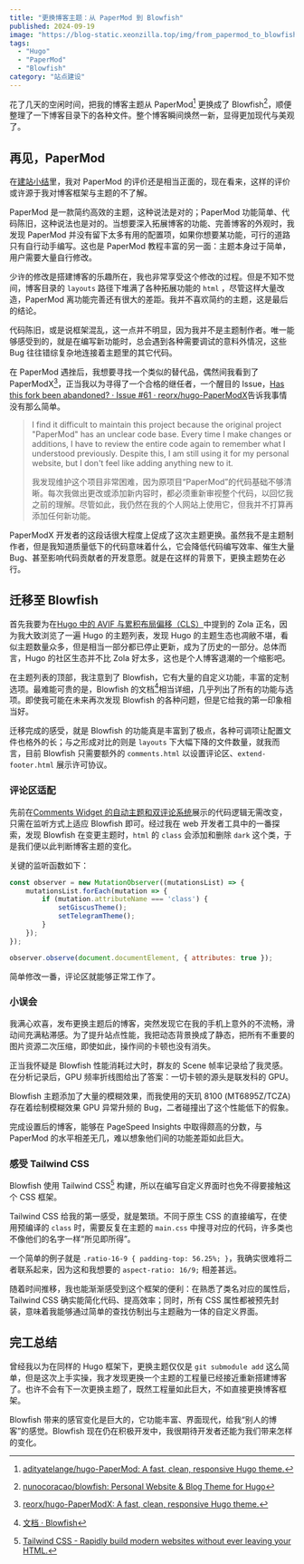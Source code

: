 ```yaml
---
title: "更换博客主题：从 PaperMod 到 Blowfish"
published: 2024-09-19
image: "https://blog-static.xeonzilla.top/img/from_papermod_to_blowfish/cover.avif"
tags:
  - "Hugo"
  - "PaperMod"
  - "Blowfish"
category: "站点建设"
---
```


花了几天的空闲时间，把我的博客主题从 PaperMod[^1] 更换成了 Blowfish[^2]，顺便整理了一下博客目录下的各种文件。整个博客瞬间焕然一新，显得更加现代与美观了。

## 再见，PaperMod

在[建站小结](/posts/blog_summary/)里，我对 PaperMod 的评价还是相当正面的，现在看来，这样的评价或许源于我对博客框架与主题的不了解。

PaperMod 是一款简约高效的主题，这种说法是对的；PaperMod 功能简单、代码陈旧，这种说法也是对的。当想要深入拓展博客的功能、完善博客的外观时，我发现 PaperMod 并没有留下太多有用的配置项，如果你想要某功能，可行的道路只有自行动手编写。这也是 PaperMod 教程丰富的另一面：主题本身过于简单，用户需要大量自行修改。

少许的修改是搭建博客的乐趣所在，我也非常享受这个修改的过程。但是不知不觉间，博客目录的 `layouts` 路径下堆满了各种拓展功能的 `html` ，尽管这样大量改造，PaperMod 离功能完善还有很大的差距。我并不喜欢简约的主题，这是最后的结论。

代码陈旧，或是说框架混乱，这一点并不明显，因为我并不是主题制作者。唯一能够感受到的，就是在编写新功能时，总会遇到各种需要调试的意料外情况，这些 Bug 往往错综复杂地连接着主题里的其它代码。

在 PaperMod 遇挫后，我想要寻找一个类似的替代品，偶然间我看到了 PaperModX[^3]，正当我以为寻得了一个合格的继任者，一个醒目的 Issue，[Has this fork been abandoned? · Issue #61 · reorx/hugo-PaperModX](https://github.com/reorx/hugo-PaperModX/issues/61)告诉我事情没有那么简单。

>I find it difficult to maintain this project because the original project "PaperMod" has an unclear code base. Every time I make changes or additions, I have to review the entire code again to remember what I understood previously. Despite this, I am still using it for my personal website, but I don't feel like adding anything new to it.
>
>我发现维护这个项目非常困难，因为原项目“PaperMod”的代码基础不够清晰。每次我做出更改或添加新内容时，都必须重新审视整个代码，以回忆我之前的理解。尽管如此，我仍然在我的个人网站上使用它，但我并不打算再添加任何新功能。

PaperModX 开发者的这段话很大程度上促成了这次主题更换。虽然我不是主题制作者，但是我知道质量低下的代码意味着什么，它会降低代码编写效率、催生大量 Bug、甚至影响代码贡献者的开发意愿。就是在这样的背景下，更换主题势在必行。

## 迁移至 Blowfish

首先我要为在[Hugo 中的 AVIF 与累积布局偏移（CLS）](/posts/hugo_avif_cls/)中提到的 Zola 正名，因为我大致浏览了一遍 Hugo 的主题列表，发现 Hugo 的主题生态也凋敝不堪，看似主题数量众多，但是相当一部分都已停止更新，成为了历史的一部分。总体而言，Hugo 的社区生态并不比 Zola 好太多，这也是个人博客退潮的一个缩影吧。

在主题列表的顶部，我注意到了 Blowfish，它有大量的自定义功能，丰富的定制选项。最难能可贵的是，Blowfish 的文档[^4]相当详细，几乎列出了所有的功能与选项。即使我可能在未来再次发现 Blowfish 的各种问题，但是它给我的第一印象相当好。

迁移完成的感受，就是 Blowfish 的功能真是丰富到了极点，各种可调项让配置文件也格外的长；与之形成对比的则是 `layouts` 下大幅下降的文件数量，就我而言，目前 Blowfish 只需要额外的 `comments.html` 以设置评论区、`extend-footer.html` 展示许可协议。

### 评论区适配

先前在[Comments Widget 的自动主题和双评论系统](/posts/auto_theme_comments_system_with_comments_widget/)展示的代码逻辑无需改变，只需在监听方式上适应 Blowfish 即可。经过我在 web 开发者工具中的一番探索，发现 Blowfish 在变更主题时，`html` 的 `class` 会添加和删除 `dark` 这个类，于是我们便以此判断博客主题的变化。

关键的监听函数如下：

```js title="layouts/partials/comments.html"
const observer = new MutationObserver((mutationsList) => {
    mutationsList.forEach(mutation => {
        if (mutation.attributeName === 'class') {
            setGiscusTheme();
            setTelegramTheme();
        }
    });
});

observer.observe(document.documentElement, { attributes: true });
```

简单修改一番，评论区就能够正常工作了。

### 小误会

我满心欢喜，发布更换主题后的博客，突然发现它在我的手机上意外的不流畅，滑动间充满粘滞感。为了提升站点性能，我把动态背景换成了静态，把所有不重要的图片资源二次压缩，即使如此，操作间的卡顿也没有消失。

正当我怀疑是 Blowfish 性能消耗过大时，群友的 Scene 帧率记录给了我灵感。在分析记录后，GPU 频率折线图给出了答案：一切卡顿的源头是联发科的 GPU。

Blowfish 主题添加了大量的模糊效果，而我使用的天玑 8100 (MT6895Z/TCZA) 存在着绘制模糊效果 GPU 异常升频的 Bug，二者碰撞出了这个性能低下的假象。

完成设置后的博客，能够在 PageSpeed Insights 中取得颇高的分数，与 PaperMod 的水平相差无几，难以想象他们间的功能差距如此巨大。

### 感受 Tailwind CSS

Blowfish 使用 Tailwind CSS[^5] 构建，所以在编写自定义界面时也免不得要接触这个 CSS 框架。

Tailwind CSS 给我的第一感受，就是繁琐。不同于原生 CSS 的直接编写，在使用预编译的 `class` 时，需要反复在主题的 `main.css` 中搜寻对应的代码，许多类也不像他们的名字一样“所见即所得”。

一个简单的例子就是 `.ratio-16-9 { padding-top: 56.25%; }`，我确实很难将二者联系起来，因为这和我想要的 `aspect-ratio: 16/9;` 相差甚远。

随着时间推移，我也能渐渐感受到这个框架的便利：在熟悉了类名对应的属性后，Tailwind CSS 确实能简化代码、提高效率；同时，所有 CSS 属性都被预先封装，意味着我能够通过简单的查找仿制出与主题融为一体的自定义界面。

## 完工总结

曾经我以为在同样的 Hugo 框架下，更换主题仅仅是 `git submodule add` 这么简单，但是这次上手实操，我才发现更换一个主题的工程量已经接近重新搭建博客了。也许不会有下一次更换主题了，既然工程量如此巨大，不如直接更换博客框架。

Blowfish 带来的感官变化是巨大的，它功能丰富、界面现代，给我“别人的博客”的感觉。Blowfish 现在仍在积极开发中，我很期待开发者还能为我们带来怎样的变化。

[^1]:[adityatelange/hugo-PaperMod: A fast, clean, responsive Hugo theme.](https://github.com/adityatelange/hugo-PaperMod)
[^2]:[nunocoracao/blowfish: Personal Website & Blog Theme for Hugo](https://github.com/nunocoracao/blowfish)
[^3]:[reorx/hugo-PaperModX: A fast, clean, responsive Hugo theme.](https://github.com/reorx/hugo-PaperModX)
[^4]:[文档 · Blowfish](https://blowfish.page/zh-cn/docs/)
[^5]:[Tailwind CSS - Rapidly build modern websites without ever leaving your HTML.](https://tailwindcss.com/)
